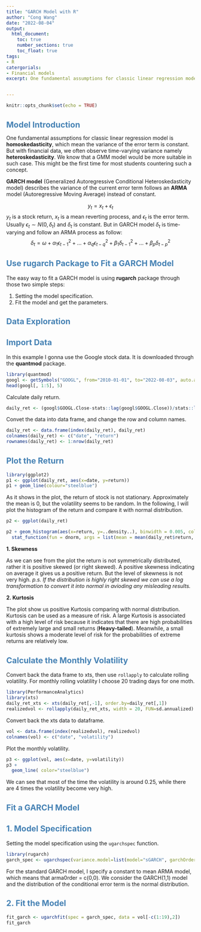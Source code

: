 ```yaml
---
title: "GARCH Model with R"
author: "Cong Wang"
date: "2022-08-04"
output: 
  html_document:
    toc: true
    number_sections: true
    toc_float: true
tags:
- R
catergorials:
- Financial models
excerpt: One fundamental assumptions for classic linear regression model is **homoskedasticity**, which mean the variance of the error term is constant. But with financial data, we often observe time-varying variance namely **heteroskedasticity**. We know that a GMM model would be more suitable in such case. This might be the first time for most students countering such a concept.


---
```


<style type="text/css">
  h1,h2,h3{
  font-size: 16pt;
  color: steelblue
}
</style>

```r
knitr::opts_chunk$set(echo = TRUE)
```

# Model Introduction

One fundamental assumptions for classic linear regression model is **homoskedasticity**, which mean the variance of the error term is constant. But with financial data, we often observe time-varying variance namely **heteroskedasticity**. We know that a GMM model would be more suitable in such case. This might be the first time for most students countering such a concept.

**GARCH model** (Generalized Autoregressive Conditional Heteroskedasticity model) describes the variance of the current error term follows an **ARMA** model (Autoregressive Moving Average) instead of constant. 

$$y_t = x_t + \epsilon_t$$
$y_t$ is a stock return, $x_t$ is a mean reverting process, and $\epsilon_t$ is the error term. Usually $\epsilon_t \sim N(0, \delta_t)$ and $\delta_t$ is constant. But in GARCH model $\delta_t$ is time-varying and follow an ARMA process as follow:
$$\delta_t = \omega + \alpha_1 \epsilon^2_{t-1} + ... + \alpha_q \epsilon^2_{t-q} + \beta_1 \delta^2_{t-1} +...+ \beta_p \delta^2_{t-p}$$

## Use rugarch Package to Fit a GARCH Model{-}
The easy way to fit a GARCH model is using **rugarch** package through those two simple steps:

  1. Setting the model specification.
  2. Fit the model and get the parameters.

# Data Exploration
## Import Data
In this example I gonna use the Google stock data. It is downloaded through the **quantmod** package.

```r
library(quantmod)
googl <- getSymbols("GOOGL", from="2010-01-01", to="2022-08-03", auto.assign = F)
head(googl[, 1:5], 5)
```

Calculate daily return.
```r
daily_ret <- (googl$GOOGL.Close-stats::lag(googl$GOOGL.Close))/stats::lag(googl$GOOGL.Close)
```

Convet the data into data frame, and change the row and column names.
```r
daily_ret <- data.frame(index(daily_ret), daily_ret)
colnames(daily_ret) <- c("date", "return")
rownames(daily_ret) <- 1:nrow(daily_ret)
```

## Plot the Return
```r
library(ggplot2)
p1 <- ggplot(daily_ret, aes(x=date, y=return))
p1 + geom_line(colour="steelblue")
```

As it shows in the plot, the return of stock is not stationary. Approximately the mean is 0, but the volatility seems to be random. In the following, I will plot the histogram of the return and compare it with normal distribution. 

```r
p2 <- ggplot(daily_ret) 

p2 + geom_histogram(aes(x=return, y=..density..), binwidth = 0.005, color="steelblue", fill="grey", size=1) +
  stat_function(fun = dnorm, args = list(mean = mean(daily_ret$return, na.rm = T), sd = sd(daily_ret$return, na.rm = T)), size=1)

```

**1. Skewness**

  As we can see from the plot the return is not symmetrically distributed, rather it is positive skewed (or right skewed). A positive skewness indicating on average it gives us a positive return. But the level of skewness is not very high. *p.s. If the distribution is highly right skewed we can use a log transformation to convert it into normal in avioding any misleading results.*

**2. Kurtosis**

  The plot show us positive Kurtosis comparing with normal distribution. Kurtosis can be used as a measure of risk. A large Kurtosis is associated with a high level of risk because it indicates that there are high probabilities of extremely large and small returns (**Heavy-tailed**). Meanwhile, a small kurtosis shows a moderate level of risk for the probabilities of extreme returns are relatively low. 

## Calculate the Monthly Volatility

Convert back the data frame to xts, then use `rollapply` to calculate rolling volatility.  For monthly rolling volatility I choose 20 trading days for one moth.

```r
library(PerformanceAnalytics)
library(xts)
daily_ret_xts <- xts(daily_ret[,-1], order.by=daily_ret[,1])
realizedvol <- rollapply(daily_ret_xts, width = 20, FUN=sd.annualized)
```

Convert back the xts data to dataframe.
```r
vol <- data.frame(index(realizedvol), realizedvol)
colnames(vol) <- c("date", "volatility")
```

Plot the monthly volatility.
```r
p3 <- ggplot(vol, aes(x=date, y=volatility))
p3 +
  geom_line( color="steelblue")
```

We can see that most of the time the volatility is around 0.25, while there are 4 times the volatility become very high. 

# Fit a GARCH Model 

## 1. Model Specification
Setting the model specification using the `ugarchspec` function.
```r
library(rugarch)
garch_spec <- ugarchspec(variance.model=list(model="sGARCH", garchOrder=c(1,1)), mean.model=list(armaOrder=c(0,0)))
```

For the standard GARCH model, I specify a constant to mean ARMA model, which means that arma0rder = c(0,0). We consider the GARCH(1,1) model and the distribution of the conditional error term is the normal distribution.

## 2. Fit the Model
```r
fit_garch <- ugarchfit(spec = garch_spec, data = vol[-c(1:19),2])
fit_garch
```












